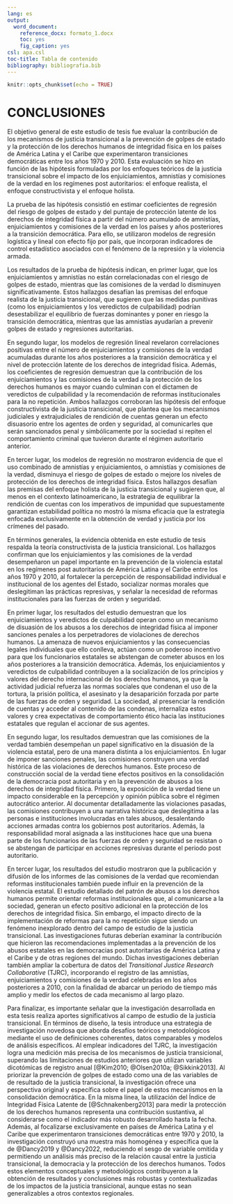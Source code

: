 ```yaml
---
lang: es
output:
  word_document:
    reference_docx: formato_1.docx
    toc: yes
    fig_caption: yes
csl: apa.csl
toc-title: Tabla de contenido
bibliography: bibliografia.bib
---
```


```r
knitr::opts_chunk$set(echo = TRUE)
```

# CONCLUSIONES

El objetivo general de este estudio de tesis fue evaluar la contribución de los mecanismos de justicia transicional a la prevención de golpes de estado y la protección de los derechos humanos de integridad física en los países de América Latina y el Caribe que experimentaron transiciones democráticas entre los años 1970 y 2010. Esta evaluación se hizo en función de las hipótesis formuladas por los enfoques teóricos de la justicia transicional sobre el impacto de los enjuiciamientos, amnistías y comisiones de la verdad en los regímenes post autoritarios: el enfoque realista, el enfoque constructivista y el enfoque holista.

La prueba de las hipótesis consistió en estimar coeficientes de regresión del riesgo de golpes de estado y del puntaje de protección latente de los derechos de integridad física a partir del número acumulado de amnistías, enjuiciamientos y comisiones de la verdad en los países y años posteriores a la transición democrática. Para ello, se utilizaron modelos de regresión logística y lineal con efecto fijo por país, que incorporan indicadores de control estadístico asociados con el fenómeno de la represión y la violencia armada.

Los resultados de la prueba de hipótesis indican, en primer lugar, que los enjuiciamientos y amnistías no están correlacionadas con el riesgo de golpes de estado, mientras que las comisiones de la verdad lo disminuyen significativamente. Estos hallazgos desafían las premisas del enfoque realista de la justicia transicional, que sugieren que las medidas punitivas (como los enjuiciamientos y los veredictos de culpabilidad) podrían desestabilizar el equilibrio de fuerzas dominantes y poner en riesgo la transición democrática, mientras que las amnistías ayudarían a prevenir golpes de estado y regresiones autoritarias.

En segundo lugar, los modelos de regresión lineal revelaron correlaciones positivas entre el número de enjuiciamientos y comisiones de la verdad acumuladas durante los años posteriores a la transición democrática y el nivel de protección latente de los derechos de integridad física. Además, los coeficientes de regresión demuestran que la contribución de los enjuiciamientos y las comisiones de la verdad a la protección de los derechos humanos es mayor cuando culminan con el dictamen de veredictos de culpabilidad y la recomendación de reformas institucionales para la no repetición. Ambos hallazgos corroboran las hipótesis del enfoque constructivista de la justicia transicional, que plantea que los mecanismos judiciales y extrajudiciales de rendición de cuentas generan un efecto disuasorio entre los agentes de orden y seguridad, al comunicarles que serán sancionados penal y simbólicamente por la sociedad si repiten el comportamiento criminal que tuvieron durante el régimen autoritario anterior.

En tercer lugar, los modelos de regresión no mostraron evidencia de que el uso combinado de amnistías y enjuiciamientos, o amnistías y comisiones de la verdad, disminuya el riesgo de golpes de estado o mejore los niveles de protección de los derechos de integridad física. Estos hallazgos desafían las premisas del enfoque holista de la justicia transicional y sugieren que, al menos en el contexto latinoamericano, la estrategia de equilibrar la rendición de cuentas con los imperativos de impunidad que supuestamente garantizan estabilidad política no mostró la misma eficacia que la estrategia enfocada exclusivamente en la obtención de verdad y justicia por los crímenes del pasado.

En términos generales, la evidencia obtenida en este estudio de tesis respalda la teoría constructivista de la justicia transicional. Los hallazgos confirman que los enjuiciamientos y las comisiones de la verdad desempeñaron un papel importante en la prevención de la violencia estatal en los regímenes post autoritarios de América Latina y el Caribe entre los años 1970 y 2010, al fortalecer la percepción de responsabilidad individual e institucional de los agentes del Estado, socializar normas morales que deslegitiman las prácticas represivas, y señalar la necesidad de reformas institucionales para las fuerzas de orden y seguridad.

En primer lugar, los resultados del estudio demuestran que los enjuiciamientos y veredictos de culpabilidad operan como un mecanismo de disuasión de los abusos a los derechos de integridad física al imponer sanciones penales a los perpetradores de violaciones de derechos humanos. La amenaza de nuevos enjuiciamientos y las consecuencias legales individuales que ello conlleva, actúan como un poderoso incentivo para que los funcionarios estatales se abstengan de cometer abusos en los años posteriores a la transición democrática. Además, los enjuiciamientos y veredictos de culpabilidad contribuyen a la socialización de los principios y valores del derecho internacional de los derechos humanos, ya que la actividad judicial refuerza las normas sociales que condenan el uso de la tortura, la prisión política, el asesinato y la desaparición forzada por parte de las fuerzas de orden y seguridad. La sociedad, al presenciar la rendición de cuentas y acceder al contenido de las condenas, internaliza estos valores y crea expectativas de comportamiento ético hacia las instituciones estatales que regulan el accionar de sus agentes.

En segundo lugar, los resultados demuestran que las comisiones de la verdad también desempeñan un papel significativo en la disuasión de la violencia estatal, pero de una manera distinta a los enjuiciamientos. En lugar de imponer sanciones penales, las comisiones construyen una verdad histórica de las violaciones de derechos humanos. Este proceso de construcción social de la verdad tiene efectos positivos en la consolidación de la democracia post autoritaria y en la prevención de abusos a los derechos de integridad física. Primero, la exposición de la verdad tiene un impacto considerable en la percepción y opinión pública sobre el régimen autocrático anterior. Al documentar detalladamente las violaciones pasadas, las comisiones contribuyen a una narrativa histórica que deslegitima a las personas e instituciones involucradas en tales abusos, desalentando acciones armadas contra los gobiernos post autoritarios. Además, la responsabilidad moral asignada a las instituciones hace que una buena parte de los funcionarios de las fuerzas de orden y seguridad se resistan o se abstengan de participar en acciones represivas durante el periodo post autoritario. 

En tercer lugar, los resultados del estudio mostraron que la publicación y difusión de los informes de las comisiones de la verdad que recomiendan reformas institucionales también puede influir en la prevención de la violencia estatal. El estudio detallado del patrón de abusos a los derechos humanos permite orientar reformas institucionales que, al comunicarse a la sociedad, generan un efecto positivo adicional en la protección de los derechos de integridad física. Sin embargo, el impacto directo de la implementación de reformas para la no repetición sigue siendo un fenómeno inexplorado dentro del campo de estudio de la justicia transicional. Las investigaciones futuras deberían examinar la contribución que hicieron las recomendaciones implementadas a la prevención de los abusos estatales en las democracias post autoritarias de América Latina y el Caribe y de otras regiones del mundo. Dichas investigaciones deberían también ampliar la cobertura de datos del *Transitional Justice Research Collaborative* (TJRC), incorporando el registro de las amnistías, enjuiciamientos y comisiones de la verdad celebradas en los años posteriores a 2010, con la finalidad de abarcar un periodo de tiempo más amplio y medir los efectos de cada mecanismo al largo plazo.

Para finalizar, es importante señalar que la investigación desarrollada en esta tesis realiza aportes significativos al campo de estudio de la justicia transicional. En términos de diseño, la tesis introduce una estrategia de investigación novedosa que aborda desafíos teóricos y metodológicos mediante el uso de definiciones coherentes, datos comparables y modelos de análisis específicos. Al emplear indicadores del TJRC, la investigación logra una medición más precisa de los mecanismos de justicia transicional, superando las limitaciones de estudios anteriores que utilizan variables dicotómicas de registro anual [@Kim2010; @Olsen2010a; @Sikkink2013]. Al priorizar la prevención de golpes de estado como una de las variables de de resultado de la justicia transicional, la investigación ofrece una perspectiva original y específica sobre el papel de estos mecanismos en la consolidación democrática. En la misma línea, la utilización del Índice de Integridad Física Latente de [@Schnakenberg2013] para medir la protección de los derechos humanos representa una contribución sustantiva, al considerarse como el indicador más robusto desarrollado hasta la fecha. Además, al focalizarse exclusivamente en países de América Latina y el Caribe que experimentaron transiciones democráticas entre 1970 y 2010, la investigación construyó una muestra más homogénea y específica que la de @Dancy2019 y @Dancy2022, reduciendo el sesgo de variable omitida y permitiendo un análisis más preciso de la relación causal entre la justicia transicional, la democracia y la protección de los derechos humanos. Todos estos elementos conceptuales y metodológicos contribuyeron a la obtención de resultados y conclusiones más robustas y contextualizadas de los impactos de la justicia transicional, aunque estas no sean generalizables a otros contextos regionales.
